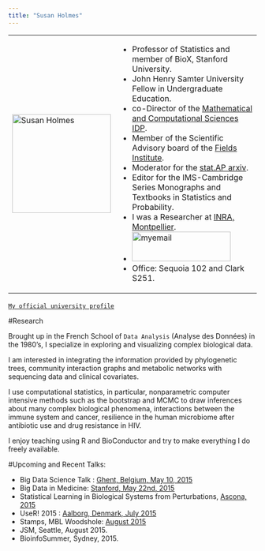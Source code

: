 ```yaml
---
title: "Susan Holmes"
---
```


<table class='container'>
<tr>
<td>
<img src="images/SusanKnitted.JPG"  width="200" height="200" alt="Susan Holmes">
</td>
<td>

*   Professor of Statistics and member of BioX, Stanford University.
*   John Henry Samter University Fellow in Undergraduate Education.
*   co-Director of the [Mathematical and Computational Sciences IDP](http://web.stanford.edu/group/mathcompsci/).
*   Member of the Scientific Advisory board of the [Fields Institute](http://www.fields.utoronto.ca).
*   Moderator for the [stat.AP arxiv](http://arxiv.org/find/stat).
*   Editor for the IMS-Cambridge Series Monographs and Textbooks in Statistics and Probability.
*   I was a Researcher at [INRA, Montpellier](http://www6.montpellier.inra.fr/mistea_eng/Presentation).
*   <img src="images/myemail.png"  width="200" height="60" alt="myemail"> 
*   Office: Sequoia 102 and Clark S251.
</td>
</tr>
</table>

#### 

[`My official university profile`](https://med.stanford.edu/profiles/susan-holmes)

#Research

Brought up in the French School of `Data Analysis` (Analyse des Données) in the 1980's, I specialize in exploring and visualizing complex biological data.

I am interested in integrating the information provided by phylogenetic trees, community interaction graphs and metabolic networks with sequencing data and clinical covariates. 

I use computational statistics, in particular, nonparametric computer intensive methods such as the bootstrap and MCMC to draw inferences about many complex biological phenomena, interactions between the immune system and cancer, resilience in the human microbiome after antibiotic use and drug resistance in HIV. 

I enjoy teaching using R and BioConductor and try to make everything I do freely available. 

#Upcoming and Recent Talks:

*   Big Data Science Talk : [Ghent, Belgium, May 10, 2015](http://www.bigdatascience.ugent.be/)
*   Big Data in Medicine: [Stanford, May 22nd, 2015](http://bigdata.stanford.edu)
*   Statistical Learning in Biological Systems from Perturbations, [Ascona, 2015](https://www1.ethz.ch/bsse/cbg/news/ascona2015) 
*   UseR! 2015 : [Aalborg, Denmark, July 2015](http://user2015.math.aau.dk)
*   Stamps, MBL Woodshole: [August 2015](https://stamps.mbl.edu/index.php/Main_Page)
*   JSM, Seattle, August 2015.
*   BioinfoSummer, Sydney, 2015.
